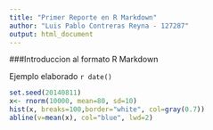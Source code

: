 ```yaml
---
title: "Primer Reporte en R Markdown"
author: "Luis Pablo Contreras Reyna - 127287"
output: html_document
---
```


###Introduccion al formato R Markdown

Ejemplo elaborado `r date()`

```r
set.seed(20140811)
x<- rnorm(10000, mean=80, sd=10)
hist(x, breaks=100,border="white", col=gray(0.7))
abline(v=mean(x), col="blue", lwd=2)

```

